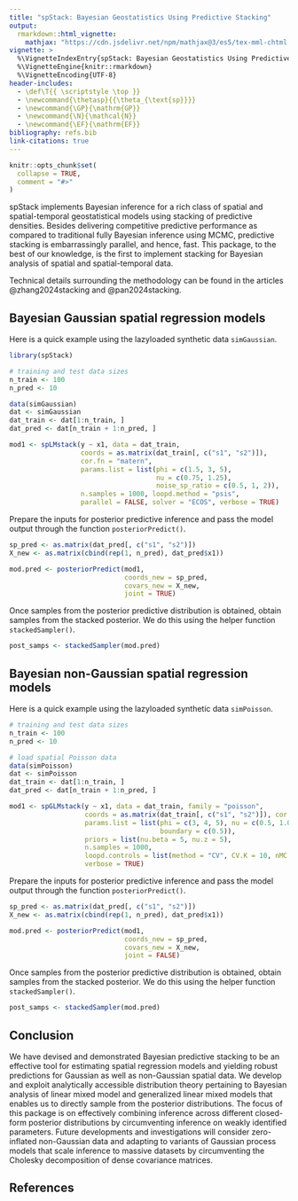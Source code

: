 ```yaml
---
title: "spStack: Bayesian Geostatistics Using Predictive Stacking"
output:
  rmarkdown::html_vignette:
    mathjax: "https://cdn.jsdelivr.net/npm/mathjax@3/es5/tex-mml-chtml.js"
vignette: >
  %\VignetteIndexEntry{spStack: Bayesian Geostatistics Using Predictive Stacking}
  %\VignetteEngine{knitr::rmarkdown}
  %\VignetteEncoding{UTF-8}
header-includes:
  - \def\T{{ \scriptstyle \top }}
  - \newcommand{\thetasp}{{\theta_{\text{sp}}}}
  - \newcommand{\GP}{\mathrm{GP}}
  - \newcommand{\N}{\mathcal{N}}
  - \newcommand{\EF}{\mathrm{EF}}
bibliography: refs.bib
link-citations: true
---
```


```r
knitr::opts_chunk$set(
  collapse = TRUE,
  comment = "#>"
)
```

spStack implements Bayesian inference for a rich class of spatial and spatial-temporal geostatistical models using stacking of predictive densities. Besides delivering competitive predictive performance as compared to traditional fully Bayesian inference using MCMC, predictive stacking is embarrassingly parallel, and hence, fast. This package, to the best of our knowledge, is the first to implement stacking for Bayesian analysis of spatial and spatial-temporal data.

Technical details surrounding the methodology can be found in the articles @zhang2024stacking and @pan2024stacking.

## Bayesian Gaussian spatial regression models
Here is a quick example using the lazyloaded synthetic data `simGaussian`.
```r
library(spStack)

# training and test data sizes
n_train <- 100
n_pred <- 10

data(simGaussian)
dat <- simGaussian
dat_train <- dat[1:n_train, ]
dat_pred <- dat[n_train + 1:n_pred, ]

mod1 <- spLMstack(y ~ x1, data = dat_train,
                  coords = as.matrix(dat_train[, c("s1", "s2")]),
                  cor.fn = "matern",
                  params.list = list(phi = c(1.5, 3, 5),
                                     nu = c(0.75, 1.25),
                                     noise_sp_ratio = c(0.5, 1, 2)),
                  n.samples = 1000, loopd.method = "psis",
                  parallel = FALSE, solver = "ECOS", verbose = TRUE)
```

Prepare the inputs for posterior predictive inference and pass the model output through the function `posteriorPredict()`.
```r
sp_pred <- as.matrix(dat_pred[, c("s1", "s2")])
X_new <- as.matrix(cbind(rep(1, n_pred), dat_pred$x1))

mod.pred <- posteriorPredict(mod1,
                             coords_new = sp_pred,
                             covars_new = X_new,
                             joint = TRUE)
```

Once samples from the posterior predictive distribution is obtained, obtain samples from the stacked posterior. We do this using the helper function `stackedSampler()`.
```r
post_samps <- stackedSampler(mod.pred)
```

## Bayesian non-Gaussian spatial regression models
Here is a quick example using the lazyloaded synthetic data `simPoisson`.
```r
# training and test data sizes
n_train <- 100
n_pred <- 10

# load spatial Poisson data
data(simPoisson)
dat <- simPoisson
dat_train <- dat[1:n_train, ]
dat_pred <- dat[n_train + 1:n_pred, ]

mod1 <- spGLMstack(y ~ x1, data = dat_train, family = "poisson",
                   coords = as.matrix(dat_train[, c("s1", "s2")]), cor.fn = "matern",
                   params.list = list(phi = c(3, 4, 5), nu = c(0.5, 1.0),
                                      boundary = c(0.5)),
                   priors = list(nu.beta = 5, nu.z = 5),
                   n.samples = 1000,
                   loopd.controls = list(method = "CV", CV.K = 10, nMC = 500),
                   verbose = TRUE)
```

Prepare the inputs for posterior predictive inference and pass the model output through the function `posteriorPredict()`.
```r
sp_pred <- as.matrix(dat_pred[, c("s1", "s2")])
X_new <- as.matrix(cbind(rep(1, n_pred), dat_pred$x1))

mod.pred <- posteriorPredict(mod1,
                             coords_new = sp_pred,
                             covars_new = X_new,
                             joint = FALSE)
```

Once samples from the posterior predictive distribution is obtained, obtain samples from the stacked posterior. We do this using the helper function `stackedSampler()`.
```r
post_samps <- stackedSampler(mod.pred)
```

## Conclusion
We have devised and demonstrated Bayesian predictive stacking to be an effective tool for estimating spatial regression models and yielding robust predictions for Gaussian as well as non-Gaussian spatial data. We develop and exploit analytically accessible distribution theory pertaining to Bayesian analysis of linear mixed model and generalized linear mixed models that enables us to directly sample from the posterior distributions. The focus of this package is on effectively combining inference across different closed-form posterior distributions by circumventing inference on weakly identified parameters. Future developments and investigations will consider zero-inflated non-Gaussian data and adapting to variants of Gaussian process models that scale inference to massive datasets by circumventing the Cholesky decomposition of dense covariance matrices.

## References {-}

<div id="refs"></div>

